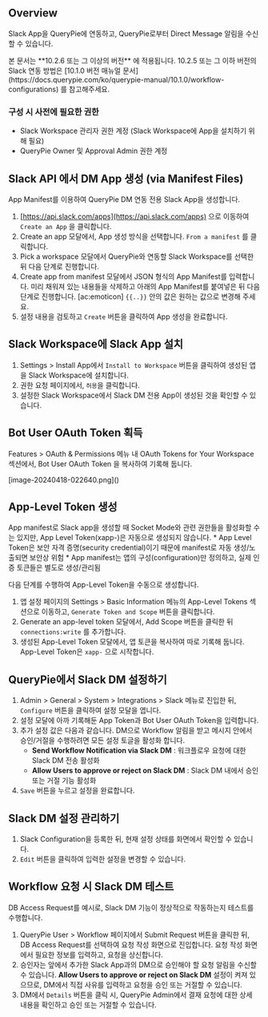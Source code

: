
## Overview
Slack App을 QueryPie에 연동하고, QueryPie로부터 Direct Message 알림을 수신할 수 있습니다.

<Callout type="info">
본 문서는 **10.2.6 또는 그 이상의 버전** 에 적용됩니다. 
10.2.5 또는 그 이하 버전의 Slack 연동 방법은 [10.1.0 버전 매뉴얼 문서](https://docs.querypie.com/ko/querypie-manual/10.1.0/workflow-configurations) 를 참고해주세요. 
</Callout>

### 구성 시 사전에 필요한 권한
* Slack Workspace 관리자 권한 계정 (Slack Workspace에 App을 설치하기 위해 필요)
* QueryPie Owner 및 Approval Admin 권한 계정

## Slack API 에서 DM App 생성 (via Manifest Files)
App Manifest를 이용하여 QueryPie DM 연동 전용 Slack App을 생성합니다.

1. [https://api.slack.com/apps](https://api.slack.com/apps) 으로 이동하여 `Create an App` 을 클릭합니다.
2. Create an app 모달에서, App 생성 방식을 선택합니다. `From a manifest` 를 클릭합니다.
3. Pick a workspace 모달에서 QueryPie와 연동할 Slack Workspace를 선택한 뒤 다음 단계로 진행합니다.
4. Create app from manifest 모달에서 JSON 형식의 App Manifest를 입력합니다.  미리 채워져 있는 내용들을 삭제하고 아래의 App Manifest를 붙여넣은 뒤 다음 단계로 진행합니다. [ac:emoticon] `{{..}}` 안의 값은 원하는 값으로 변경해 주세요.
5. 설정 내용을 검토하고 `Create` 버튼을 클릭하여 App 생성을 완료합니다.

## Slack Workspace에 Slack App 설치
1. Settings &gt; Install App에서 `Install to Workspace` 버튼을 클릭하여 생성된 앱을 Slack Workspace에 설치합니다.
2. 권한 요청 페이지에서, `허용`을 클릭합니다.
3. 설정한 Slack Workspace에서 Slack DM 전용 App이 생성된 것을 확인할 수 있습니다.

## Bot User OAuth Token 획득
Features &gt; OAuth & Permissions 메뉴 내 OAuth Tokens for Your Workspace 섹션에서, Bot User OAuth Token 을 복사하여 기록해 둡니다.

<p align="center">
<div>[image-20240418-022640.png]()</div>
</p>

## App-Level Token 생성
<Callout type="info">
App manifest로 Slack app을 생성할 때 Socket Mode와 관련 권한들을 활성화할 수는 있지만, App Level Token(xapp-)은 자동으로 생성되지 않습니다. 
* App Level Token은 보안 자격 증명(security credential)이기 때문에 manifest로 자동 생성/노출되면 보안상 위험
* App manifest는 앱의 구성(configuration)만 정의하고, 실제 인증 토큰들은 별도로 생성/관리됨
</Callout>

다음 단계를 수행하여 App-Level Token을 수동으로 생성합니다.

1. 앱 설정 페이지의 Settings &gt; Basic Information 메뉴의 App-Level Tokens 섹션으로 이동하고, `Generate Token and Scope` 버튼을 클릭합니다.
2. Generate an app-level token 모달에서, Add Scope 버튼을 클릭한 뒤 `connections:write` 를 추가합니다.
3. 생성된 App-Level Token 모달에서, 앱 토큰을 복사하여 따로 기록해 둡니다. App-Level Token은 `xapp-` 으로 시작합니다.

## QueryPie에서 Slack DM 설정하기
1. Admin &gt; General &gt; System &gt; Integrations &gt; Slack 메뉴로 진입한 뒤, `Configure` 버튼을 클릭하여 설정 모달을 엽니다.
2. 설정 모달에 아까 기록해둔 App Token과 Bot User OAuth Token을 입력합니다.
3. 추가 설정 값은 다음과 같습니다. DM으로 Workflow 알림을 받고 메시지 안에서 승인/거절을 수행하려면 모든 설정 토글을 활성화 합니다.
    * **Send Workflow Notification via Slack DM**  : 워크플로우 요청에 대한 Slack DM 전송 활성화
    * **Allow Users to approve or reject on Slack DM**  : Slack DM 내에서 승인 또는 거절 기능 활성화
4. `Save` 버튼을 누르고 설정을 완료합니다.

## Slack DM 설정 관리하기
1. Slack Configuration을 등록한 뒤, 현재 설정 상태를 화면에서 확인할 수 있습니다.
2. `Edit` 버튼을 클릭하여 입력한 설정을 변경할 수 있습니다.

## Workflow 요청 시 Slack DM 테스트
DB Access Request를 예시로, Slack DM 기능이 정상적으로 작동하는지 테스트를 수행합니다.

1. QueryPie User &gt; Workflow 페이지에서 Submit Request 버튼을 클릭한 뒤, DB Access Request를 선택하여 요청 작성 화면으로 진입합니다. 요청 작성 화면에서 필요한 정보를 입력하고, 요청을 상신합니다.
2. 승인자는 앞에서 추가한 Slack App과의 DM으로 승인해야 할 요청 알림을 수신할 수 있습니다.  **Allow Users to approve or reject on Slack DM**  설정이 켜져 있으므로, DM에서 직접 사유를 입력하고 요청을 승인 또는 거절할 수 있습니다.
3. DM에서 `Details` 버튼을 클릭 시, QueryPie Admin에서 결재 요청에 대한 상세 내용을 확인하고 승인 또는 거절할 수 있습니다.
